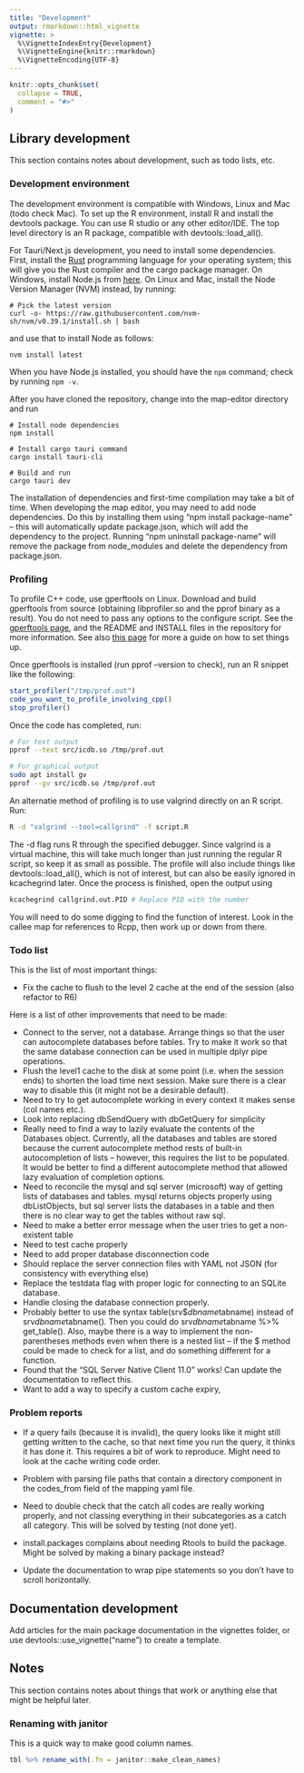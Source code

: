 ```yaml
---
title: "Development"
output: rmarkdown::html_vignette
vignette: >
  %\VignetteIndexEntry{Development}
  %\VignetteEngine{knitr::rmarkdown}
  %\VignetteEncoding{UTF-8}
---
```


```r
knitr::opts_chunk$set(
  collapse = TRUE,
  comment = "#>"
)
```

## Library development 

This section contains notes about development, such as todo lists, etc.

### Development environment

The development environment is compatible with Windows, Linux and Mac (todo check Mac). To set up the R environment, install R and install the devtools package. You can use R studio or any other editor/IDE. The top level directory is an R package, compatible with devtools::load_all().

For Tauri/Next.js development, you need to install some dependencies. First, install the [Rust](https://www.rust-lang.org/tools/install) programming language for your operating system; this will give you the Rust compiler and the cargo package manager. On Windows, install Node.js from [here](https://nodejs.org/en/download/). On Linux and Mac, install the Node Version Manager (NVM) instead, by running:

```
# Pick the latest version
curl -o- https://raw.githubusercontent.com/nvm-sh/nvm/v0.39.1/install.sh | bash
```

and use that to install Node as follows:

```
nvm install latest
```

When you have Node.js installed, you should have the `npm` command; check by running `npm -v`.

After you have cloned the repository, change into the map-editor directory and run

```
# Install node dependencies
npm install

# Install cargo tauri command
cargo install tauri-cli

# Build and run
cargo tauri dev

```

The installation of dependencies and first-time compilation may take a bit of time. When developing the map editor, you may need to add node dependencies. Do this by installing them using "npm install package-name" -- this will automatically update package.json, which will add the dependency to the project. Running "npm uninstall package-name" will remove the package from node_modules and delete the dependency from package.json. 

### Profiling

To profile C++ code, use gperftools on Linux. Download and build gperftools from source (obtaining libprofiler.so and the pprof binary as a result). You do not need to pass any options to the configure script. See the [gperftools page](https://gperftools.github.io/gperftools/cpuprofile.html), and the README and INSTALL files in the repository for more information. See also [this page](http://minimallysufficient.github.io/r/programming/c++/2018/02/16/profiling-rcpp-packages.html) for more a guide on how to set things up.

Once gperftools is installed (run pprof --version to check), run an R snippet like the following:

```R
start_profiler("/tmp/prof.out")
code_you_want_to_profile_involving_cpp()
stop_profiler()
```

Once the code has completed, run:

```bash
# For text output
pprof --text src/icdb.so /tmp/prof.out

# For graphical output
sudo apt install gv
pprof --gv src/icdb.so /tmp/prof.out 
```

An alternatie method of profiling is to use valgrind directly on an R script. Run:

```bash
R -d "valgrind --tool=callgrind" -f script.R
```

The -d flag runs R through the specified debugger. Since valgrind is a virtual machine, this will take much longer than just running the regular R script, so keep it as small as possible. The profile will also include things like devtools::load_all(), which is not of interest, but can also be easily ignored in kcachegrind later. Once the process is finished, open the output using 

```bash
kcachegrind callgrind.out.PID # Replace PID with the number
```

You will need to do some digging to find the function of interest. Look in the callee map for references to Rcpp, then work up or down from there.



### Todo list

This is the list of most important things:

- Fix the cache to flush to the level 2 cache at the end of the session (also refactor to R6)

Here is a list of other improvements that need to be made:

- Connect to the server, not a database. Arrange things so that the user can autocomplete databases before tables. Try to make it work so that the same database connection can be used in multiple dplyr pipe operations.
- Flush the level1 cache to the disk at some point (i.e. when the session ends) to shorten the load time next session. Make sure there is a clear way to disable this (it might not be a desirable default).
- Need to try to get autocomplete working in every context it makes sense (col names etc.).
- Look into replacing dbSendQuery with dbGetQuery for simplicity 
- Really need to find a way to lazily evaluate the contents of the Databases object. Currently, all the databases and tables are stored because the current autocomplete method rests of built-in autocompletion of lists -- however, this requires the list to be populated. It would be better to find a different autocomplete method that allowed lazy evaluation of completion options.
- Need to reconcile the mysql and sql server (microsoft) way of getting lists of databases and tables. mysql returns objects properly using dbListObjects, but sql server lists the databases in a table and then there is no clear way to get the tables without raw sql.
- Need to make a better error message when the user tries to get a non-existent table
- Need to test cache properly
- Need to add proper database disconnection code
- Should replace the server connection files with YAML not JSON (for consistency with everything else)
- Replace the testdata flag with proper logic for connecting to an SQLite database.
- Handle closing the database connection properly.
- Probably better to use the syntax table(srv$$dbname$tabname) instead of srv$dbname$tabname(). Then you could do srv$dbname$tabname %>% get_table(). Also, maybe there is a way to implement the non-parentheses methods even when there is a nested list -- if the \$ method could be made to check for a list, and do something different for a function.
- Found that the "SQL Server Native Client 11.0" works! Can update the documentation to reflect this.
- Want to add a way to specify a custom cache expiry, 

### Problem reports

- If a query fails (because it is invalid), the query looks like it might still getting written to the cache, so that next time you run the query, it thinks it has done it. This requires a bit of work to reproduce. Might need to look at the cache writing code order.

- Problem with parsing file paths that contain a directory component in the codes_from field of the mapping yaml file.

- Need to double check that the catch all codes are really working properly, and not classing everything in their subcategories as a catch all category. This will be solved by testing (not done yet). 

- install.packages complains about needing Rtools to build the package. Might be solved by making a binary package instead?

- Update the documentation to wrap pipe statements so you don't have to scroll horizontally.

## Documentation development

Add articles for the main package documentation in the vignettes folder, or use devtools::use_vignette("name") to create a template. 

## Notes

This section contains notes about things that work or anything else that might be helpful later.

### Renaming with janitor

This is a quick way to make good column names.

```r
tbl %>% rename_with(.fn = janitor::make_clean_names)
```

